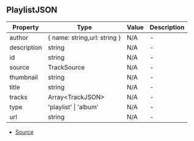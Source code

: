 ## PlaylistJSON


| Property | Type | Value | Description |
| ----------- | ----------- | ----------- | ----------- |
| author | \{ name: string,url: string } | N/A | - |
| description | string | N/A | - |
| id | string | N/A | - |
| source | TrackSource | N/A | - |
| thumbnail | string | N/A | - |
| title | string | N/A | - |
| tracks | Array\<TrackJSON> | N/A | - |
| type | 'playlist' \| 'album' | N/A | - |
| url | string | N/A | - |


- [Source](https://github.com/Androz2091/discord-player/blob/a2c576b/packages/discord-player/src/types/types.ts#L313)